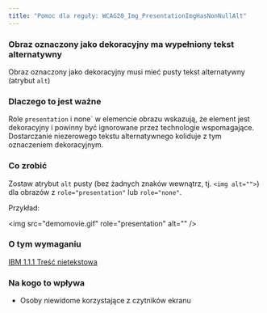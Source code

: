 ```yaml
---
title: "Pomoc dla reguły: WCAG20_Img_PresentationImgHasNonNullAlt"
---
```


<div className="toolHelp">
<Row>
<Column colLg={16} colMd={8} colSm={4} className="toolHead">

### Obraz oznaczony jako dekoracyjny ma wypełniony tekst alternatywny

<div id="locLevel"></div>

Obraz oznaczony jako dekoracyjny musi mieć pusty tekst alternatywny (atrybut `alt`)

</Column>
</Row>
<Row>
<Column colLg={11} colMd={5} colSm={4} className="toolMain">

### Dlaczego to jest ważne

Role `presentation` i none` w elemencie obrazu wskazują, że element jest dekoracyjny i powinny być ignorowane przez technologie wspomagające. Dostarczanie niezerowego tekstu alternatywnego koliduje z tym oznaczeniem dekoracyjnym.


<div id="locSnippet"></div>

### Co zrobić

Zostaw atrybut `alt` pusty (bez żadnych znaków wewnątrz, tj. `<img alt="">`) dla obrazów z `role="presentation"` lub `role="none"`.

Przykład:

<CodeSnippet type="single" light={true}>&lt;img src="demomovie.gif" role="presentation" alt="" /&gt;</CodeSnippet>

</Column>
<Column colLg={5} colMd={3} colSm={4} className="toolLeft">

### O tym wymaganiu

[IBM 1.1.1 Treść nietekstowa](http://www.ibm.com/able/guidelines/ci162/non_text_content.html)

### Na kogo to wpływa

* Osoby niewidome korzystające z czytników ekranu

</Column>
</Row>
</div>

